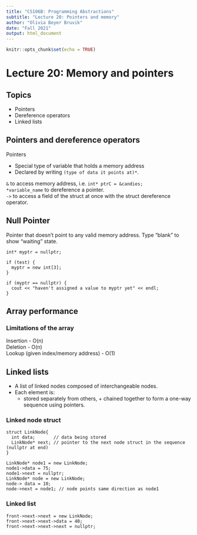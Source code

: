 ```yaml
---
title: "CS106B: Programming Abstractions"
subtitle: "Lecture 20: Pointers and memory"
author: "Olivia Beyer Bruvik"
date: "Fall 2021"
output: html_document
---
```


```r
knitr::opts_chunk$set(echo = TRUE)
```

# Lecture 20: Memory and pointers {.tabset}

## Topics
- Pointers
- Dereference operators
- Linked lists


## Pointers and dereference operators

Pointers

- Special type of variable that holds a memory address
- Declared by writing `(type of data it points at)*`.

`&` to access memory address, i.e. `int* ptrC = &candies;` <br>
`*variable_name` to dereference a pointer. <br>
`->` to access a field of the struct at once with the struct dereference operator. <br>

## Null Pointer
Pointer that doesn't point to any valid memory address. Type "blank" to show "waiting" state.

```Rcpp
int* myptr = nullptr;

if (test) {
  myptr = new int[3];
}

if (myptr == nullptr) {
  cout << "haven't assigned a value to myptr yet" << endl;
}
```

## Array performance
### Limitations of the array
Insertion - O(n) <br>
Deletion - O(n) <br> 
Lookup (given index/memory address) - O(1) <br>

## Linked lists
- A list of linked nodes composed of interchangeable nodes.
- Each element is:
    + stored separately from others,     + chained together to form a one-way sequence using pointers. 

### Linked node struct
```Rcpp
struct LinkNode{
  int data;       // data being stored
  LinkNode* next; // pointer to the next node struct in the sequence (nullptr at end)
}

LinkNode* node1 = new LinkNode;
node1->data = 75;
node1->next = nullptr;
LinkNode* node = new LinkNode;
node-> data = 10;
node->next = node1; // node points same direction as node1
```

### Linked list
```Rcpp
front->next->next = new LinkNode;
front->next->next->data = 40;
front->next->next->next = nullptr;
```

